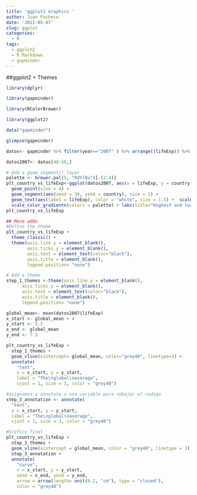 ```yaml
---
title: 'ggplot2 Graphics '
author: Juan Pacheco
date: '2021-05-07'
slug: ggplot
categories:
  - R
tags:
  - ggplot2
  - R Markdown
  - gapminder
---
```


##ggplot2 + Themes 

```r
library(dplyr)

library(gapminder)

library(RColorBrewer)

library(ggplot2)

data("gapminder")

```


```r
glimpse(gapminder)

datos<- gapminder %>% filter(year=="2007" ) %>% arrange((lifeExp)) %>% mutate(promedio_global= mean(lifeExp))

datos2007<- datos[40:50,]
```


```r
# Add a geom_segment() layer
palette <- brewer.pal(5, "RdYlBu")[-(2:4)]
plt_country_vs_lifeExp<-ggplot(datos2007, aes(x = lifeExp, y = country, color = lifeExp)) +
  geom_point(size = 4) +
  geom_segment(aes(xend = 30, yend = country), size = 2) +
  geom_text(aes(label = lifeExp), color = "white", size = 1.5) +  scale_x_continuous("", expand = c(0,0), limits = c(30,90), position = "top") +
  scale_color_gradientn(colors = palette) + labs(title="Highest and lowest life expectancies, 2007", caption="Source: gapminder")
plt_country_vs_lifeExp
```

```r
## More adds 
#Define the theme
plt_country_vs_lifeExp +
  theme_classic() +
  theme(axis.line.y = element_blank(),
        axis.ticks.y = element_blank(),
        axis.text = element_text(color="black"),
        axis.title = element_blank(),
        legend.position= "none")
```


```r
# Add a theme 
step_1_themes <-theme(axis.line.y = element_blank(),
      axis.ticks.y = element_blank(),
      axis.text = element_text(color="black"),
      axis.title = element_blank(),
      legend.position= "none")

global_mean<- mean(datos2007$lifeExp)
x_start <- global_mean + 4
y_start <- 5.5
x_end <- global_mean
y_end <- 7.5

plt_country_vs_lifeExp +
  step_1_themes +
  geom_vline(xintercept= global_mean, color="grey40", linetype=3) + 
  annotate(
    "text",
    x = x_start, y = y_start,
    label = "The\nglobal\naverage",
    vjust = 1, size = 3, color = "grey40")
```



```r
#asignamos a annotate a una variable para rebajar el codigo
step_3_annotation <- annotate(
  "text",
  x = x_start, y = y_start,
  label = "The\nglobal\naverage",
  vjust = 1, size = 3, color = "grey40")

#Grafico final
plt_country_vs_lifeExp +  
  step_1_themes +
  geom_vline(xintercept = global_mean, color = "grey40", linetype = 3) +
  step_3_annotation +
  annotate(
    "curve",
    x = x_start, y = y_start,
    xend = x_end, yend = y_end,
    arrow = arrow(length= unit(0.2, "cm"), type = "closed"),
    color = "grey40")

```

    
